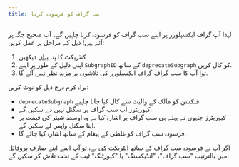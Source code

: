 ```yaml
---
title: سب گراف کو فرسودہ کرنا
---
```


لہذا آپ گراف ایکسپلورر پر اپنے سب گراف کو فرسودہ کرنا چاہیں گے۔ آپ صحیح جگہ پر آئے ہیں! ذیل کے مراحل پر عمل کریں:

1. کنٹریکٹ کا پتہ [یہاں](https://etherscan.io/address/0xadca0dd4729c8ba3acf3e99f3a9f471ef37b6825#writeProxyContract) دیکھیں
2. اپنی دلیل کے طور پر اپنے `SubgraphID` کے ساتھ `deprecateSubgraph` کو کال کریں.
3. تو! آپ کا سب گراف گراف ایکسپلورر کی تلاشوں پر مزید نظر نہیں آئے گا.

براہ کرم درج ذیل کو نوٹ کریں:

- `deprecateSubgraph` فنکشن کو مالک کے والیٹ سے کال کیا جانا چاہیے.
- کیوریٹرز اب سب گراف پر سگنل نہیں دے سکیں گے.
- کیوریٹرز جنہوں نے پہلے ہی سب گراف پر اشارہ کیا ہے وہ اوسط شیئر کی قیمت پر اپنا سگنل واپس لے سکیں گے.
- فرسودہ سب گراف کو غلطی کے پیغام کے ساتھ اشارہ کیا جائے گا.

اگر آپ نے فرسودہ سب گراف کے ساتھ انٹریکٹ کی ہے، تو آپ اسے اپنے صارف پروفائل میں بالترتیب "سب گراف"، "انڈیکسنگ" یا "کیورٹنگ" ٹیب کے تحت تلاش کر سکیں گے.
